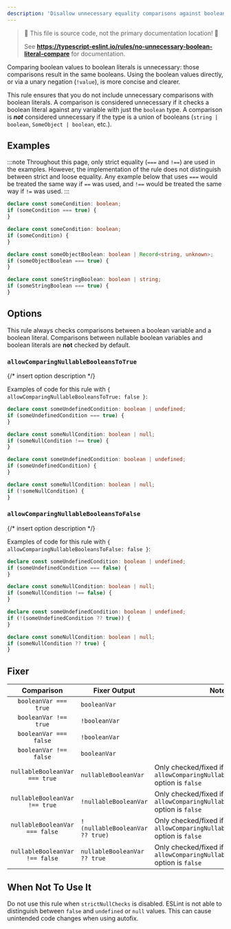```yaml
---
description: 'Disallow unnecessary equality comparisons against boolean literals.'
---
```



> 🛑 This file is source code, not the primary documentation location! 🛑
>
> See **https://typescript-eslint.io/rules/no-unnecessary-boolean-literal-compare** for documentation.

Comparing boolean values to boolean literals is unnecessary: those comparisons result in the same booleans.
Using the boolean values directly, or via a unary negation (`!value`), is more concise and clearer.

This rule ensures that you do not include unnecessary comparisons with boolean literals.
A comparison is considered unnecessary if it checks a boolean literal against any variable with just the `boolean` type.
A comparison is **_not_** considered unnecessary if the type is a union of booleans (`string | boolean`, `SomeObject | boolean`, etc.).

## Examples

:::note
Throughout this page, only strict equality (`===` and `!==`) are used in the examples.
However, the implementation of the rule does not distinguish between strict and loose equality.
Any example below that uses `===` would be treated the same way if `==` was used, and `!==` would be treated the same way if `!=` was used.
:::

<Tabs>
<TabItem value="❌ Incorrect">

```ts
declare const someCondition: boolean;
if (someCondition === true) {
}
```

</TabItem>
<TabItem value="✅ Correct">

```ts
declare const someCondition: boolean;
if (someCondition) {
}

declare const someObjectBoolean: boolean | Record<string, unknown>;
if (someObjectBoolean === true) {
}

declare const someStringBoolean: boolean | string;
if (someStringBoolean === true) {
}
```

</TabItem>
</Tabs>

## Options

This rule always checks comparisons between a boolean variable and a boolean
literal. Comparisons between nullable boolean variables and boolean literals
are **not** checked by default.

### `allowComparingNullableBooleansToTrue`

{/* insert option description */}

Examples of code for this rule with `{ allowComparingNullableBooleansToTrue: false }`:

<Tabs>
<TabItem value="❌ Incorrect">

```ts option='{ "allowComparingNullableBooleansToTrue": false }'
declare const someUndefinedCondition: boolean | undefined;
if (someUndefinedCondition === true) {
}

declare const someNullCondition: boolean | null;
if (someNullCondition !== true) {
}
```

</TabItem>
<TabItem value="✅ Correct">

```ts option='{ "allowComparingNullableBooleansToTrue": false }'
declare const someUndefinedCondition: boolean | undefined;
if (someUndefinedCondition) {
}

declare const someNullCondition: boolean | null;
if (!someNullCondition) {
}
```

</TabItem>
</Tabs>

### `allowComparingNullableBooleansToFalse`

{/* insert option description */}

Examples of code for this rule with `{ allowComparingNullableBooleansToFalse: false }`:

<Tabs>
<TabItem value="❌ Incorrect">

```ts option='{ "allowComparingNullableBooleansToFalse": false }'
declare const someUndefinedCondition: boolean | undefined;
if (someUndefinedCondition === false) {
}

declare const someNullCondition: boolean | null;
if (someNullCondition !== false) {
}
```

</TabItem>
<TabItem value="✅ Correct">

```ts option='{ "allowComparingNullableBooleansToFalse": false }'
declare const someUndefinedCondition: boolean | undefined;
if (!(someUndefinedCondition ?? true)) {
}

declare const someNullCondition: boolean | null;
if (someNullCondition ?? true) {
}
```

</TabItem>
</Tabs>

## Fixer

|           Comparison           | Fixer Output                    | Notes                                                                               |
| :----------------------------: | ------------------------------- | ----------------------------------------------------------------------------------- |
|     `booleanVar === true`      | `booleanVar`                    |                                                                                     |
|     `booleanVar !== true`      | `!booleanVar`                   |                                                                                     |
|     `booleanVar === false`     | `!booleanVar`                   |                                                                                     |
|     `booleanVar !== false`     | `booleanVar`                    |                                                                                     |
| `nullableBooleanVar === true`  | `nullableBooleanVar`            | Only checked/fixed if the `allowComparingNullableBooleansToTrue` option is `false`  |
| `nullableBooleanVar !== true`  | `!nullableBooleanVar`           | Only checked/fixed if the `allowComparingNullableBooleansToTrue` option is `false`  |
| `nullableBooleanVar === false` | `!(nullableBooleanVar ?? true)` | Only checked/fixed if the `allowComparingNullableBooleansToFalse` option is `false` |
| `nullableBooleanVar !== false` | `nullableBooleanVar ?? true`    | Only checked/fixed if the `allowComparingNullableBooleansToFalse` option is `false` |

## When Not To Use It

Do not use this rule when `strictNullChecks` is disabled.
ESLint is not able to distinguish between `false` and `undefined` or `null` values.
This can cause unintended code changes when using autofix.
